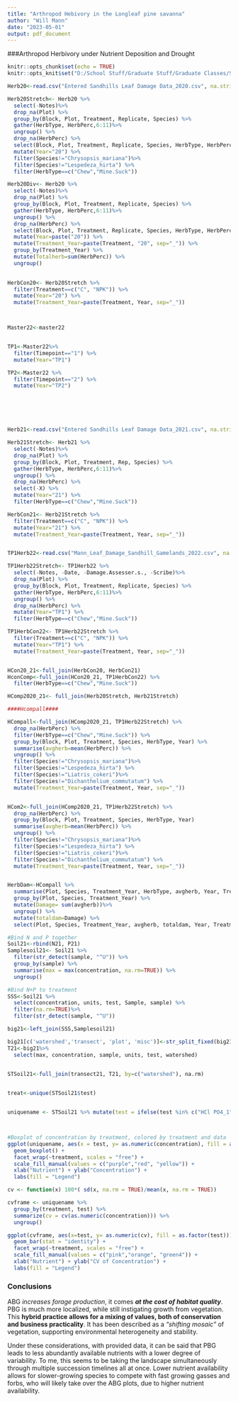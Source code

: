```yaml
---
title: "Arthropod Hebivory in the Longleaf pine savanna"
author: "Will Mann"
date: "2023-05-01"
output: pdf_document
---
```

###Arthropod Herbivory under Nutrient Deposition and Drought

```r
knitr::opts_chunk$set(echo = TRUE)
knitr::opts_knit$set("D:/School Stuff/Graduate Stuff/Graduate Classes/Spring 2023/UNCG_DataWrangling" = '/tmp')

Herb20<-read.csv("Entered Sandhills Leaf Damage Data_2020.csv", na.strings = "")

Herb20Stretch<- Herb20 %>%
  select(-Notes)%>%
  drop_na(Plot) %>%
  group_by(Block, Plot, Treatment, Replicate, Species) %>%
  gather(HerbType, HerbPerc,6:11)%>%
  ungroup() %>%
  drop_na(HerbPerc) %>%
  select(Block, Plot, Treatment, Replicate, Species, HerbType, HerbPerc) %>%
  mutate(Year="20") %>%
  filter(Species!="Chrysopsis_mariana")%>%
  filter(Species!="Lespedeza_hirta") %>%
  filter(HerbType==c("Chew","Mine.Suck"))

Herb20Div<- Herb20 %>%
  select(-Notes)%>%
  drop_na(Plot) %>%
  group_by(Block, Plot, Treatment, Replicate, Species) %>%
  gather(HerbType, HerbPerc,6:11)%>%
  ungroup() %>%
  drop_na(HerbPerc) %>%
  select(Block, Plot, Treatment, Replicate, Species, HerbType, HerbPerc) %>%
  mutate(Year=paste("20")) %>%
  mutate(Treatment_Year=paste(Treatment, "20", sep="_")) %>%
  group_by(Treatment_Year) %>%
  mutate(Totalherb=sum(HerbPerc)) %>%
  ungroup()
 

HerbCon20<- Herb20Stretch %>%
  filter(Treatment==c("C", "NPK")) %>%
  mutate(Year="20") %>%
  mutate(Treatment_Year=paste(Treatment, Year, sep="_"))



Master22<-master22


TP1<-Master22%>%
  filter(Timepoint=="1") %>%
  mutate(Year="TP1")

TP2<-Master22 %>%
  filter(Timepoint=="2") %>%
  mutate(Year="TP2")






Herb21<-read.csv("Entered Sandhills Leaf Damage Data_2021.csv", na.strings = "")

Herb21Stretch<- Herb21 %>%
  select(-Notes)%>%
  drop_na(Plot) %>%
  group_by(Block, Plot, Treatment, Rep, Species) %>%
  gather(HerbType, HerbPerc,6:11)%>%
  ungroup() %>%
  drop_na(HerbPerc) %>%
  select(-X) %>%
  mutate(Year="21") %>%
  filter(HerbType==c("Chew","Mine.Suck"))

HerbCon21<- Herb21Stretch %>%
  filter(Treatment==c("C", "NPK")) %>%
  mutate(Year="21") %>%
  mutate(Treatment_Year=paste(Treatment, Year, sep="_"))


TP1Herb22<-read.csv("Mann_Leaf_Damage_Sandhill_Gamelands_2022.csv", na.strings = "")

TP1Herb22Stretch<- TP1Herb22 %>%
  select(-Notes, -Date, -Damage.Assesser.s., -Scribe)%>%
  drop_na(Plot) %>%
  group_by(Block, Plot, Treatment, Replicate, Species) %>%
  gather(HerbType, HerbPerc,6:11)%>%
  ungroup() %>%
  drop_na(HerbPerc) %>%
  mutate(Year="TP1") %>%
  filter(HerbType==c("Chew","Mine.Suck"))

TP1HerbCon22<- TP1Herb22Stretch %>%
  filter(Treatment==c("C", "NPK")) %>%
  mutate(Year="TP1") %>%
  mutate(Treatment_Year=paste(Treatment, Year, sep="_"))


HCon20_21<-full_join(HerbCon20, HerbCon21)
HconComp<-full_join(HCon20_21, TP1HerbCon22) %>%
  filter(HerbType==c("Chew","Mine.Suck"))

HComp2020_21<- full_join(Herb20Stretch, Herb21Stretch)

####Hcompall####

HCompall<-full_join(HComp2020_21, TP1Herb22Stretch) %>%
  drop_na(HerbPerc) %>%
  filter(HerbType==c("Chew","Mine.Suck")) %>%
  group_by(Block, Plot, Treatment, Species, HerbType, Year) %>%
  summarise(avgherb=mean(HerbPerc)) %>%
  ungroup() %>%
  filter(Species!="Chrysopsis_mariana")%>%
  filter(Species!="Lespedeza_hirta") %>%
  filter(Species!="Liatris_cokeri")%>%
  filter(Species!="Dichanthelium_commutatum") %>%
  mutate(Treatment_Year=paste(Treatment, Year, sep="_"))


HCom2<-full_join(HComp2020_21, TP1Herb22Stretch) %>%
  drop_na(HerbPerc) %>%
  group_by(Block, Plot, Treatment, Species, HerbType, Year)
  summarise(avgherb=mean(HerbPerc)) %>%
  ungroup() %>%
  filter(Species!="Chrysopsis_mariana")%>%
  filter(Species!="Lespedeza_hirta") %>%
  filter(Species!="Liatris_cokeri")%>%
  filter(Species!="Dichanthelium_commutatum") %>%
  mutate(Treatment_Year=paste(Treatment, Year, sep="_"))


HerbDam<-HCompall %>%
  summarise(Plot, Species, Treatment_Year, HerbType, avgherb, Year, Treatment) %>%
  group_by(Plot, Species, Treatment_Year) %>%
  mutate(Damage= sum(avgherb))%>%
  ungroup() %>%
  mutate(totaldam=Damage) %>%
  select(Plot, Species, Treatment_Year, avgherb, totaldam, Year, Treatment, HerbType)
```

```r
#Bind N and P together
Soil21<-rbind(N21, P21)
Samplesoil21<- Soil21 %>%
  filter(str_detect(sample, "^U")) %>%
  group_by(sample) %>%
  summarise(max = max(concentration, na.rm=TRUE)) %>%
  ungroup()
```

```r
#Bind N+P to treatment
SSS<-Soil21 %>%
  select(concentration, units, test, Sample, sample) %>%
  filter(na.rm=TRUE)%>%
  filter(str_detect(sample, "^U"))

big21<-left_join(SSS,Samplesoil21)

big21[c('watershed','transect', 'plot', 'misc')]<-str_split_fixed(big21$Sample, '-', 4)
T21<-big21%>%
  select(max, concentration, sample, units, test, watershed)


STSoil21<-full_join(transect21, T21, by=c("watershed"), na.rm)
 
```

```r
treat<-unique(STSoil21$test)


uniquename <- STSoil21 %>% mutate(test = ifelse(test %in% c("HCl PO4_1","KCl Ammonia 10","KCL NO3_NO2 2"), c("Phosphorous","Ammonia","Nitrate"), test))



#Boxplot of concentration by treatment, colored by treatment and data
ggplot(uniquename, aes(x = test, y= as.numeric(concentration), fill = as.factor(test))) +
  geom_boxplot() +
  facet_wrap(~treatment, scales = "free") +
  scale_fill_manual(values = c("purple","red", "yellow")) +
  xlab("Nutrient") + ylab("Concentration") +
  labs(fill = "Legend")

```


```r
cv <- function(x) 100*( sd(x, na.rm = TRUE)/mean(x, na.rm = TRUE))

cvframe <- uniquename %>%
  group_by(treatment, test) %>%
  summarize(cv = cv(as.numeric(concentration))) %>%
  ungroup()

ggplot(cvframe, aes(x=test, y= as.numeric(cv), fill = as.factor(test))) +
  geom_bar(stat = "identity") +
  facet_wrap(~treatment, scales = "free") +
  scale_fill_manual(values = c("pink","orange", "green4")) +
  xlab("Nutrient") + ylab("CV of Concentration") +
  labs(fill = "Legend")

```


### Conclusions

ABG *increases forage production*, it comes ***at the cost of habitat quality***. PBG is much more localized, while still instigating growth from vegetation. This **hybrid practice allows for a mixing of values, both of conservation and business practicality**. It has been described as a *"shifting mosaic"* of vegetation, supporting environmental heterogeneity and stability.

Under these considerations, with provided data, it can be said that PBG leads to less abundantly available nutrients with a lower degree of variability. To me, this seems to be taking the landscape simultaneously through multiple succession timelines all at once. Lower nutrient availability allows for slower-growing species to compete with fast growing gasses and forbs, who will likely take over the ABG plots, due to higher nutrient availability.


